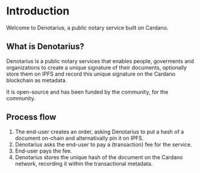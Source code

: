 # Introduction

Welcome to Denotarius, a public notary service built on Cardano.

## What is Denotarius?

Denotarius is a public notary services that enables people, goverments and organizations to create a unique signature of their documents, optionally store them on IPFS and record this unique signature on the Cardano blockchain as metadata.

It is open-source and has been funded by the community, for the community.

## Process flow

1. The end-user creates an order, asking Denotarius to put a hash of a document on-chain and alternativally pin it on IPFS.
2. Denotarius asks the end-user to pay a (transaction) fee for the service.
3. End-user pays the fee.
4. Denotarius stores the unique hash of the document on the Cardano network, recording it within the transactional metadata.
